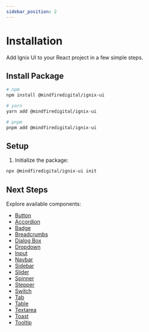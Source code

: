 ```yaml
---
sidebar_position: 2
---
```

# Installation

Add Ignix UI to your React project in a few simple steps.

## Install Package

```bash
# npm
npm install @mindfiredigital/ignix-ui

# yarn
yarn add @mindfiredigital/ignix-ui

# pnpm
pnpm add @mindfiredigital/ignix-ui
```

## Setup

1. Initialize the package:
```bash
npx @mindfiredigital/ignix-ui init
```

## Next Steps

Explore available components:
- [Button](/docs/components/button)
- [Accordion](/docs/components/accordion)
- [Badge](/docs/components/badge)
- [Breadcrumbs](/docs/components/breadcrumbs)
- [Dialog Box](/docs/components/dialog-box)
- [Dropdown](/docs/components/dropdown)
- [Input](/docs/components/input)
- [Navbar](/docs/components/navbar)
- [Sidebar](/docs/components/sidebar)
- [Slider](/docs/components/slider)
- [Spinner](/docs/components/spinner)
- [Stepper](/docs/components/stepper)
- [Switch](/docs/components/switch)
- [Tab](/docs/components/tab)
- [Table](/docs/components/table)
- [Textarea](/docs/components/textarea)
- [Toast](/docs/components/toast)
- [Tooltip](/docs/components/tooltip)
